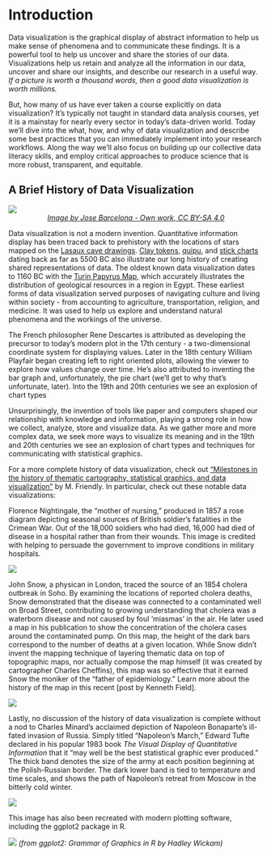Introduction
=============

Data visualization is the graphical display of abstract information to help us make sense of phenomena and to communicate these findings. It is a powerful tool to help us uncover and share the stories of our data. Visualizations help us retain and analyze all the information in our data, uncover and share our insights, and describe our research in a useful way. *If a picture is worth a thousand words, then a good data visualization is worth millions.* 

But, how many of us have ever taken a course explicitly on data visualization? It’s typically not taught in standard data analysis courses, yet it is a mainstay for nearly every sector in today’s data-driven world. Today we’ll dive into the what, how, and why of data visualization and describe some best practices that you can immediately implement into your research workflows. Along the way we’ll also focus on building up our collective data literacy skills, and employ critical approaches to produce science that is more robust, transparent, and equitable. 


A Brief History of Data Visualization
----------------------------

![](./img/workshop_data_visualization_timeline_data_viz_wikipedia.png)
<center>
*[Image by Jose Barcelona - Own work, CC BY-SA 4.0](https://commons.wikimedia.org/w/index.php?curid=96668758)*
</center>


Data visualization is not a modern invention. Quantitative information display has been traced back to prehistory with the locations of stars mapped on the [Lasaux cave drawings](https://en.wikipedia.org/wiki/Lascaux). [Clay tokens](https://en.wikipedia.org/wiki/History_of_ancient_numeral_systems#/media/File:Accountancy_clay_envelope_Louvre_Sb1932.jpg), [quipu](https://en.wikipedia.org/wiki/Quipu#/media/File:Inca_Quipu.jpg), and [stick charts](https://en.wikipedia.org/wiki/Marshall_Islands_stick_chart#/media/File:Micronesian_navigational_chart.jpg) dating back as far as 5500 BC also illustrate our long history of creating shared representations of data. The oldest known data visualization dates to 1160 BC with the [Turin Papyrus Map](https://en.wikipedia.org/wiki/Turin_Papyrus_Map#/media/File:TurinPapyrus1.jpg), which accurately illustrates the distribution of geological resources in a region in Egypt. These earliest forms of data visualization served purposes of navigating culture and living within society - from accounting to agriculture, transportation, religion, and medicine. It was used to help us explore and understand natural phenomena and the workings of the universe. 

The French philosopher Rene Descartes is attributed as developing the precursor to today’s modern plot in the 17th century - a two-dimensional coordinate system for displaying values. Later in the 18th century William Playfair began creating left to right oriented plots, allowing the viewer to explore how values change over time. He’s also attributed to inventing the bar graph and, unfortunately, the pie chart (we'll get to why that's unfortunate, later). Into the 19th and 20th centuries we see an explosion of chart types


Unsurprisingly, the invention of tools like paper and computers shaped our relationship with knowledge and information, playing a strong role in how we collect, analyze, store and visualize data. As we gather more and more complex data, we seek more ways to visualize its meaning and in the 19th and 20th centuries we see an explosion of chart types and techniques for communicating with statistical graphics. 

For a more complete history of data visualization, check out ["Milestones in the history of thematic cartography, statistical graphics, and data visualization"](https://link.springer.com/chapter/10.1007/978-3-540-33037-0_2) by M. Friendly. In particular, check out these notable data visualizations:

Florence Nightingale, the "mother of nursing," produced in 1857 a rose diagram depicting seasonal sources of British soldier's fatalities in the Crimean War. Out of the 18,000 soldiers who had died, 16,000 had died of disease in a hospital rather than from their wounds. This image is credited with helping to persuade the government to improve conditions in military hospitals.

![](./img/nightingale_mortality_fig.jpg)

John Snow, a physican in London, traced the source of an 1854 cholera outbreak in Soho. By examining the locations of reported cholera deaths, Snow demonstrated that the disease was connected to a contaminated well on Broad Street, contributing to growing understanding that cholera was a waterborn disease and not caused by foul 'miasmas' in the air. He later used a map in his publication to show the concentration of the cholera cases around the contaminated pump. On this map, the height of the dark bars correspond to the number of deaths at a given location. While Snow didn't invent the mapping technique of layering thematic data on top of topographic maps, nor actually compose the map himself (it was created by cartographer Charles Cheffins), this map was so effective that it earned Snow the moniker of the "father of epidemiology." Learn more about the history of the map in this recent [post by Kenneth Field].

![](./img/snow_london_cholera_map.jpg)

Lastly, no discussion of the history of data visualization is complete without a nod to Charles Minard's acclaimed depiction of Napoleon Bonaparte's ill-fated invasion of Russia. Simply titled "Napoleon's March," Edward Tufte declared in his popular 1983 book *The Visual Display of Quantitative Information* that it "may well be the best statistical graphic ever produced." The thick band denotes the size of the army at each position beginning at the Polish-Russian border. The dark lower band is tied to temperature and time scales, and shows the path of Napoleon's retreat from Moscow in the bitterly cold winter.

![](./img/Tufte_napoleon_march_minard.gif)

This image has also been recreated with modern plotting software, including the ggplot2 package in R.

![](./img/wickham_napoleon_march.jpg)
*(from ggplot2: Grammar of Graphics in R by Hadley Wickam)*
